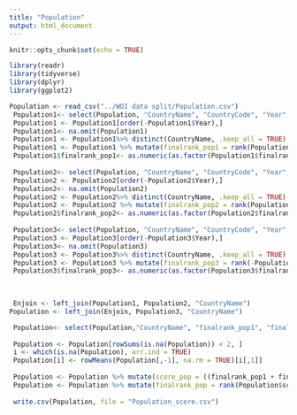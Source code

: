 ```yaml
---
title: "Population"
output: html_document
---
```


```r
knitr::opts_chunk$set(echo = TRUE)
```

```r
library(readr)
library(tidyverse)
library(dplyr)
library(ggplot2)
```

```r
Population <- read_csv("../WDI data split/Population.csv")
 Population1<- select(Population, "CountryName", "CountryCode", "Year", "EN.POP.DNST")
 Population1 <- Population1[order(-Population1$Year),]
 Population1<- na.omit(Population1)
 Population1 <- Population1%>% distinct(CountryName, .keep_all = TRUE)
 Population1 <- Population1 %>% mutate(finalrank_pop1 = rank(Population1$EN.POP.DNST))
 Population1$finalrank_pop1<- as.numeric(as.factor(Population1$finalrank_pop1))
 
 Population2<- select(Population, "CountryName", "CountryCode", "Year", "SI.POV.GINI")
 Population2 <- Population2[order(-Population2$Year),]
 Population2<- na.omit(Population2)
 Population2 <- Population2%>% distinct(CountryName, .keep_all = TRUE)
 Population2 <- Population2 %>% mutate(finalrank_pop2 = rank(Population2$SI.POV.GINI))
 Population2$finalrank_pop2<- as.numeric(as.factor(Population2$finalrank_pop2))
 
 Population3<- select(Population, "CountryName", "CountryCode", "Year", "SP.DYN.LE00.IN")
 Population3 <- Population3[order(-Population3$Year),]
 Population3<- na.omit(Population3)
 Population3 <- Population3%>% distinct(CountryName, .keep_all = TRUE)
 Population3 <- Population3 %>% mutate(finalrank_pop3 = rank(-Population3$SP.DYN.LE00.IN))
 Population3$finalrank_pop3<- as.numeric(as.factor(Population3$finalrank_pop3))
 

 
 Enjoin <- left_join(Population1, Population2, "CountryName")
Population <- left_join(Enjoin, Population3, "CountryName")

 Population<- select(Population,"CountryName", "finalrank_pop1", "finalrank_pop2", "finalrank_pop3")
 
 Population <- Population[rowSums(is.na(Population)) < 2, ]
 i <- which(is.na(Population), arr.ind = TRUE)
 Population[i] <- rowMeans(Population[,-1], na.rm = TRUE)[i[,1]]
 
 Population <- Population %>% mutate(score_pop = ((finalrank_pop1 + finalrank_pop2 + finalrank_pop3)/3))
 Population <- Population %>% mutate(finalrank_pop = rank(Population$score_pop))
 
 write.csv(Population, file = "Population_score.csv")
```
